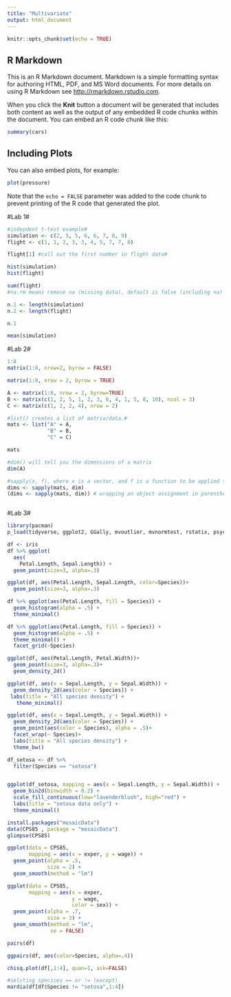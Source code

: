 ```yaml
---
title: "Multivariate"
output: html_document
---
```


```r
knitr::opts_chunk$set(echo = TRUE)
```

## R Markdown

This is an R Markdown document. Markdown is a simple formatting syntax for authoring HTML, PDF, and MS Word documents. For more details on using R Markdown see <http://rmarkdown.rstudio.com>.

When you click the **Knit** button a document will be generated that includes both content as well as the output of any embedded R code chunks within the document. You can embed an R code chunk like this:

```r
summary(cars)
```

## Including Plots

You can also embed plots, for example:

```r
plot(pressure)
```

Note that the `echo = FALSE` parameter was added to the code chunk to prevent printing of the R code that generated the plot.

#Lab 1#
```r
#indepdent t-test example#
simulation <- c(2, 5, 5, 6, 6, 7, 8, 9)
flight <- c(1, 1, 2, 3, 3, 4, 5, 7, 7, 8)

flight[1] #call out the first number in flight data#

hist(simulation)
hist(flight)
```
```r
sum(flight)
#na.rm means remove na (missing data), default is false (including na)
```

```r
n.1 <- length(simulation)
n.2 <- length(flight)

n.1
```
```r
mean(simulation)
```

#Lab 2#
```r
1:8
matrix(1:8, nrow=2, byrow = FALSE)
```
```r
matrix(1:8, nrow = 2, byrow = TRUE)
```
```r
A <- matrix(1:8, nrow = 2, byrow=TRUE)
B <- matrix(c(1, 2, 5, 1, 2, 3, 6, 4, 1, 5, 8, 10), ncol = 3)
C <- matrix(c(1, 2, 2, 4), nrow = 2)

#list() creates a list of matrix/data.#
mats <- list("A" = A, 
             "B" = B, 
             "C" = C)

mats

```
```r
#dim() will tell you the dimensions of a matrix
dim(A)
```
```r
#sapply(x, f), where x is a vector, and f is a function to be applied to each element of x
dims <- sapply(mats, dim)
(dims <- sapply(mats, dim)) # wrapping an object assignment in parentheses will also print the output
```
```r

```

#Lab 3#
```r
library(pacman)
p_load(tidyverse, ggplot2, GGally, mvoutlier, mvnormtest, rstatix, psych)

```

```r
df <- iris
df %>% ggplot(
  aes(
    Petal.Length, Sepal.Length)) +
  geom_point(size=3, alpha=.3) 

```
```r
ggplot(df, aes(Petal.Length, Sepal.Length, color=Species))+
  geom_point(size=3, alpha=.3)
```
```r
df %>% ggplot(aes(Petal.Length, fill = Species)) +
  geom_histogram(alpha = .5) +
  theme_minimal()
```
```r
df %>% ggplot(aes(Petal.Length, fill = Species)) +
  geom_histogram(alpha = .5) +
  theme_minimal() +
  facet_grid(~Species)
```
```r
ggplot(df, aes(Petal.Length, Petal.Width))+
  geom_point(size=3, alpha=.3)+
  geom_density_2d()
```

```r
ggplot(df, aes(x = Sepal.Length, y = Sepal.Width)) +
  geom_density_2d(aes(color = Species)) +
 labs(title = "All species density") +
   theme_minimal()
```
```r
ggplot(df, aes(x = Sepal.Length, y = Sepal.Width)) +
  geom_density_2d(aes(color = Species)) +
  geom_point(aes(color = Species), alpha = .5)+
  facet_wrap(~ Species)+
  labs(title = "All species density") +
  theme_bw()
```
```r
df_setosa <- df %>%
  filter(Species == "setosa")


ggplot(df_setosa, mapping = aes(x = Sepal.Length, y = Sepal.Width)) +
  geom_bin2d(binwidth = 0.2) + 
  scale_fill_continuous(low="lavenderblush", high="red") +
  labs(title = "setosa data only") +
  theme_minimal()
```

```r
install.packages("mosaicData")
data(CPS85 , package = "mosaicData")
glimpse(CPS85)
```
```r
ggplot(data = CPS85,
       mapping = aes(x = exper, y = wage)) +
  geom_point(alpha = .5,
             size = 2) +
  geom_smooth(method = "lm")
```
```r
ggplot(data = CPS85,
       mapping = aes(x = exper, 
                     y = wage,
                     color = sex)) +
  geom_point(alpha = .7,
             size = 3) +
  geom_smooth(method = "lm", 
              se = FALSE)
```
```r
pairs(df)
```
```r
ggpairs(df, aes(color=Species, alpha=.4))
```
```r
chisq.plot(df[,1:4], quan=1, ask=FALSE)
```
```r
#selcting specices == or != (except) 
mardia(df[df$Species != "setosa",1:4])

```

